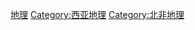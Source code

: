 {{Commonscat|Geography of the Middle East}}

[[Category:中東|地理]]
[[Category:西亚地理|Category:西亚地理]]
[[Category:北非地理|Category:北非地理]]